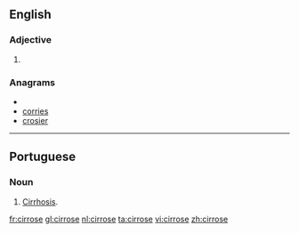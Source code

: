 ==English==

===Adjective===
{{en-adj|-}}

# {{alternative spelling of|cirrhose}}

===Anagrams===
* {{alphagram|ceiorrs}}
* [[corries#English|corries]]
* [[crosier#English|crosier]]


----

==Portuguese==

===Noun===
{{pt-noun-f}}

# [[cirrhosis|Cirrhosis]].

[[fr:cirrose]]
[[gl:cirrose]]
[[nl:cirrose]]
[[ta:cirrose]]
[[vi:cirrose]]
[[zh:cirrose]]